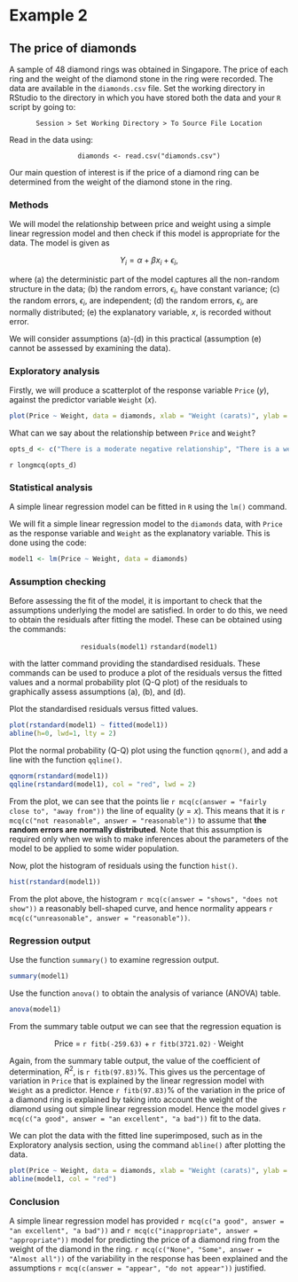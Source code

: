# Example 2 {-#eg-2}
## The price of diamonds {-#diamonds-1}

A sample of 48 diamond rings was obtained in Singapore. The price of each ring and the weight of the diamond stone in the ring were recorded. The data are available in the `diamonds.csv` file. Set the working directory in RStudio to the directory in which you have stored both the data and your `R` script by going to:

<p align = "center">
`Session > Set Working Directory > To Source File Location`
</p>

Read in the data using:
<p align = "center">
`diamonds <- read.csv("diamonds.csv")`
</p>

Our main question of interest is if the price of a diamond ring can be determined from the weight of the diamond stone in the ring.

### Methods {-#diamonds-2}

We will model the relationship between price and weight using a simple linear regression model and then check if this model is appropriate for the data. The model is given as 

<p align = "center">
$Y_i = \alpha + \beta x_i + \epsilon_i$,
</p>

where
(a) the deterministic part of the model captures all the non-random structure in the data;
(b) the random errors, $\epsilon_i$, have constant variance;
(c) the random errors, $\epsilon_i$, are independent;
(d) the random errors, $\epsilon_i$, are normally distributed;
(e) the explanatory variable, $x$, is recorded without error.

We will consider assumptions (a)-(d) in this practical (assumption (e) cannot be assessed by examining the data).

### Exploratory analysis {-#diamonds-3}

Firstly, we will produce a scatterplot of the response variable `Price` ($y$), against the predictor variable `Weight` ($x$). 

```r
plot(Price ~ Weight, data = diamonds, xlab = "Weight (carats)", ylab = "Price (Singapore Dollars)")
```

What can we say about the relationship between `Price` and `Weight`?

```r
opts_d <- c("There is a moderate negative relationship", "There is a weak positive relationship", answer = "There is a strong positive relationship", "There is no relationship")
```

`r longmcq(opts_d)`

### Statistical analysis {-#diamonds-4}

A simple linear regression model can be fitted in `R` using the `lm()` command.

We will fit a simple linear regression model to the `diamonds` data, with `Price` as the response variable and `Weight` as the explanatory variable. This is done using the code:

```r
model1 <- lm(Price ~ Weight, data = diamonds)
```

### Assumption checking {-#diamonds-as}

Before assessing the fit of the model, it is important to check that the assumptions underlying the model are satisfied. In order to do this, we need to obtain the residuals after fitting the model. These can be obtained using the commands:

<p align = "center">
`residuals(model1)`
`rstandard(model1)`
</p>

with the latter command providing the standardised residuals. These commands can be used to produce a plot of the residuals versus the fitted values and a normal probability plot (Q-Q plot) of the residuals to graphically assess assumptions (a), (b), and (d).

Plot the standardised residuals versus fitted values.

```r
plot(rstandard(model1) ~ fitted(model1))
abline(h=0, lwd=1, lty = 2)
```

Plot the normal probability (Q-Q) plot using the function `qqnorm()`, and add a line with the function `qqline()`.

```r
qqnorm(rstandard(model1))
qqline(rstandard(model1), col = "red", lwd = 2)
```

From the plot, we can see that the points lie `r mcq(c(answer = "fairly close to", "away from"))` the line of equality ($y=x$). This means that it is `r mcq(c("not reasonable", answer = "reasonable"))` to assume that **the random errors are normally distributed**. Note that this assumption is required only when we wish to make inferences about the parameters of the model to be applied to some wider population. 

Now, plot the histogram of residuals using the function `hist()`.

```r
hist(rstandard(model1))
```

From the plot above, the histogram `r mcq(c(answer = "shows", "does not show"))` a reasonably bell-shaped curve, and hence normality appears `r mcq(c("unreasonable", answer = "reasonable"))`.

### Regression output {-#regression}

Use the function `summary()` to examine regression output.

```r
summary(model1)
```

Use the function `anova()` to obtain the analysis of variance (ANOVA) table.

```r
anova(model1)
```

From the summary table output we can see that the regression equation is

<p align = "center">
Price = `r fitb(-259.63)` + `r fitb(3721.02)` $\cdot$ Weight
</p>

Again, from the summary table output, the value of the coefficient of determination, $R^2$, is `r fitb(97.83)`%. This gives us the percentage of variation in `Price` that is explained by the linear regression model with `Weight` as a predictor. Hence `r fitb(97.83)`% of the variation in the price of a diamond ring is explained by taking into account the weight of the diamond using out simple linear regression model. Hence the model gives `r mcq(c("a good", answer = "an excellent", "a bad"))` fit to the data. 

We can plot the data with the fitted line superimposed, such as in the Exploratory analysis section, using the command `abline()` after plotting the data. 

```r
plot(Price ~ Weight, data = diamonds, xlab = "Weight (carats)", ylab = "Price (Singapore Dollars)")
abline(model1, col = "red")
```

### Conclusion {-#conclusion}

A simple linear regression model has provided `r mcq(c("a good", answer = "an excellent", "a bad"))` and `r mcq(c("inappropriate", answer = "appropriate"))` model for predicting the price of a diamond ring from the weight of the diamond in the ring. `r mcq(c("None", "Some", answer = "Almost all"))` of the variability in the response has been explained and the assumptions `r mcq(c(answer = "appear", "do not appear"))` justified.
